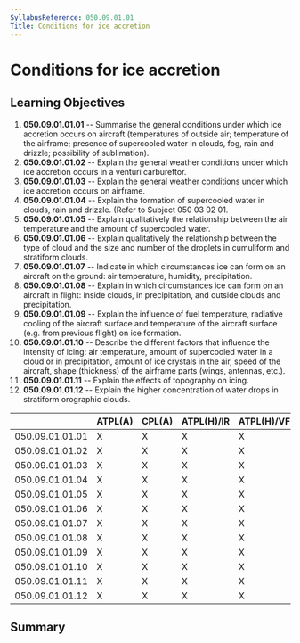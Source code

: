 ```yaml
---
SyllabusReference: 050.09.01.01
Title: Conditions for ice accretion
---
```


# Conditions for ice accretion

## Learning Objectives

1.  **050.09.01.01.01** -- Summarise the general conditions under which ice
    accretion occurs on aircraft (temperatures of outside air; temperature of
    the airframe; presence of supercooled water in clouds, fog, rain and
    drizzle; possibility of sublimation).
2.  **050.09.01.01.02** -- Explain the general weather conditions under which
    ice accretion occurs in a venturi carburettor.
3.  **050.09.01.01.03** -- Explain the general weather conditions under which
    ice accretion occurs on airframe.
4.  **050.09.01.01.04** -- Explain the formation of supercooled water in clouds,
    rain and drizzle. (Refer to Subject 050 03 02 01.
5.  **050.09.01.01.05** -- Explain qualitatively the relationship between the
    air temperature and the amount of supercooled water.
6.  **050.09.01.01.06** -- Explain qualitatively the relationship between the
    type of cloud and the size and number of the droplets in cumuliform and
    stratiform clouds.
7.  **050.09.01.01.07** -- Indicate in which circumstances ice can form on an
    aircraft on the ground: air temperature, humidity, precipitation.
8.  **050.09.01.01.08** -- Explain in which circumstances ice can form on an
    aircraft in flight: inside clouds, in precipitation, and outside clouds and
    precipitation.
9.  **050.09.01.01.09** -- Explain the influence of fuel temperature, radiative
    cooling of the aircraft surface and temperature of the aircraft surface
    (e.g. from previous flight) on ice formation.
10. **050.09.01.01.10** -- Describe the different factors that influence the
    intensity of icing: air temperature, amount of supercooled water in a cloud
    or in precipitation, amount of ice crystals in the air, speed of the
    aircraft, shape (thickness) of the airframe parts (wings, antennas, etc.).
11. **050.09.01.01.11** -- Explain the effects of topography on icing.
12. **050.09.01.01.12** -- Explain the higher concentration of water drops in
    stratiform orographic clouds.

|                 | ATPL(A) | CPL(A) | ATPL(H)/IR | ATPL(H)/VFR | CPL(H) | IR  | CBIR(A) |
| --------------- | ------- | ------ | ---------- | ----------- | ------ | --- | ------- |
| 050.09.01.01.01 | X       | X      | X          | X           | X      | X   | X       |
| 050.09.01.01.02 | X       | X      | X          | X           | X      | X   | X       |
| 050.09.01.01.03 | X       | X      | X          | X           | X      | X   | X       |
| 050.09.01.01.04 | X       | X      | X          | X           | X      | X   | X       |
| 050.09.01.01.05 | X       | X      | X          | X           | X      | X   | X       |
| 050.09.01.01.06 | X       | X      | X          | X           | X      | X   | X       |
| 050.09.01.01.07 | X       | X      | X          | X           | X      | X   | X       |
| 050.09.01.01.08 | X       | X      | X          | X           | X      | X   | X       |
| 050.09.01.01.09 | X       | X      | X          | X           | X      | X   | X       |
| 050.09.01.01.10 | X       | X      | X          | X           | X      | X   | X       |
| 050.09.01.01.11 | X       | X      | X          | X           | X      | X   | X       |
| 050.09.01.01.12 | X       | X      | X          | X           | X      | X   | X       |

## Summary
